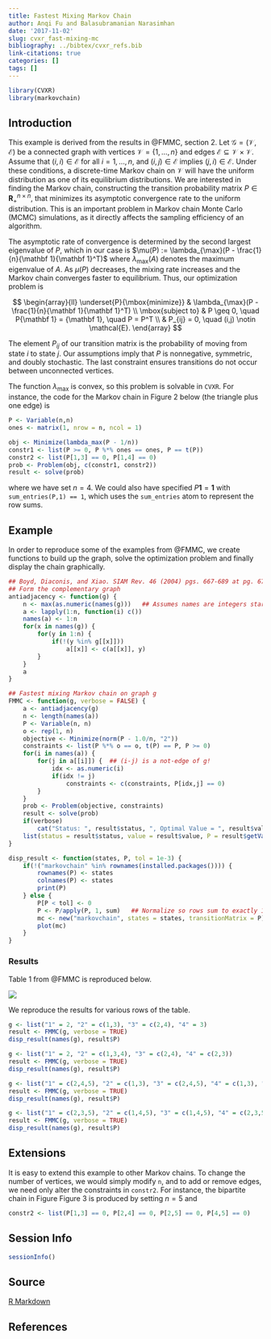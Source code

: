 ```yaml
---
title: Fastest Mixing Markov Chain
author: Anqi Fu and Balasubramanian Narasimhan
date: '2017-11-02'
slug: cvxr_fast-mixing-mc
bibliography: ../bibtex/cvxr_refs.bib
link-citations: true
categories: []
tags: []
---
```


```r
library(CVXR)
library(markovchain)
```

## Introduction

This example is derived from the results in @FMMC, section 2. Let
$\mathcal{G} = (\mathcal{V}, \mathcal{E})$ be a connected graph with
vertices $\mathcal{V} = \{1,\ldots,n\}$ and edges
$\mathcal{E} \subseteq \mathcal{V} \times \mathcal{V}$. Assume that
$(i,i) \in \mathcal{E}$ for all $i = 1,\ldots,n$, and
$(i,j) \in \mathcal{E}$ implies $(j,i) \in \mathcal{E}$. Under these
conditions, a discrete-time Markov chain on $\mathcal{V}$ will have
the uniform distribution as one of its equilibrium distributions. We
are interested in finding the Markov chain, \ie constructing the
transition probability matrix $P \in {\mathbf R}_+^{n \times n}$, that
minimizes its asymptotic convergence rate to the uniform
distribution. This is an important problem in Markov chain Monte Carlo
(MCMC) simulations, as it directly affects the sampling efficiency of
an algorithm.

The asymptotic rate of convergence is determined by the second largest
eigenvalue of $P$, which in our case is
$\mu(P) := \lambda_{\max}(P - \frac{1}{n}{\mathbf 1}{\mathbf 1}^T)$ where
$\lambda_{\max}(A)$ denotes the maximum eigenvalue of $A$. As $\mu(P)$
decreases, the mixing rate increases and the Markov chain converges
faster to equilibrium. Thus, our optimization problem is

$$
\begin{array}{ll}
\underset{P}{\mbox{minimize}} & \lambda_{\max}(P - \frac{1}{n}{\mathbf 1}{\mathbf 1}^T) \\
\mbox{subject to} & P \geq 0, \quad P{\mathbf 1} = {\mathbf 1}, \quad P = P^T \\
& P_{ij} = 0, \quad (i,j) \notin \mathcal{E}.
\end{array}
$$

The element $P_{ij}$ of our transition matrix is the probability of
moving from state $i$ to state $j$. Our assumptions imply that $P$ is
nonnegative, symmetric, and doubly stochastic. The last constraint
ensures transitions do not occur between unconnected vertices.

The function $\lambda_{\max}$ is convex, so this problem is solvable
in `CVXR`. For instance, the code for the Markov chain in Figure 2
below (the triangle plus one edge) is

```r
P <- Variable(n,n)
ones <- matrix(1, nrow = n, ncol = 1)

obj <- Minimize(lambda_max(P - 1/n))
constr1 <- list(P >= 0, P %*% ones == ones, P == t(P))
constr2 <- list(P[1,3] == 0, P[1,4] == 0)
prob <- Problem(obj, c(constr1, constr2))
result <- solve(prob)
```
where we have set $n = 4$. We could also have specified $P{\mathbf 1} =
{\mathbf 1}$ with `sum_entries(P,1) == 1`, which uses the
`sum_entries` atom to represent the row sums.

## Example

In order to reproduce some of the examples from @FMMC, we create
functions to build up the graph, solve the optimization problem and
finally display the chain graphically. 

```r
## Boyd, Diaconis, and Xiao. SIAM Rev. 46 (2004) pgs. 667-689 at pg. 672
## Form the complementary graph
antiadjacency <- function(g) {
    n <- max(as.numeric(names(g)))   ## Assumes names are integers starting from 1
    a <- lapply(1:n, function(i) c())
    names(a) <- 1:n
    for(x in names(g)) {
        for(y in 1:n) {
            if(!(y %in% g[[x]]))
                a[[x]] <- c(a[[x]], y)
        }
    }
    a
}

## Fastest mixing Markov chain on graph g
FMMC <- function(g, verbose = FALSE) {
    a <- antiadjacency(g)
    n <- length(names(a))
    P <- Variable(n, n)
    o <- rep(1, n)
    objective <- Minimize(norm(P - 1.0/n, "2"))
    constraints <- list(P %*% o == o, t(P) == P, P >= 0)
    for(i in names(a)) {
        for(j in a[[i]]) {  ## (i-j) is a not-edge of g!
            idx <- as.numeric(i)
            if(idx != j)
                constraints <- c(constraints, P[idx,j] == 0)
        }
    }
    prob <- Problem(objective, constraints)
    result <- solve(prob)
    if(verbose)
        cat("Status: ", result$status, ", Optimal Value = ", result$value)
    list(status = result$status, value = result$value, P = result$getValue(P))
}

disp_result <- function(states, P, tol = 1e-3) {
    if(!("markovchain" %in% rownames(installed.packages()))) {
        rownames(P) <- states
        colnames(P) <- states
        print(P)
    } else {
        P[P < tol] <- 0
        P <- P/apply(P, 1, sum)   ## Normalize so rows sum to exactly 1
        mc <- new("markovchain", states = states, transitionMatrix = P)
        plot(mc)
    }
}
```


### Results

Table 1 from @FMMC is reproduced below. 

![](../../../img/fmmc/table1.png)


We reproduce the results for various rows of the table.

```r
g <- list("1" = 2, "2" = c(1,3), "3" = c(2,4), "4" = 3)
result <- FMMC(g, verbose = TRUE)
disp_result(names(g), result$P)
```

```r
g <- list("1" = 2, "2" = c(1,3,4), "3" = c(2,4), "4" = c(2,3))
result <- FMMC(g, verbose = TRUE)
disp_result(names(g), result$P)
```

```r
g <- list("1" = c(2,4,5), "2" = c(1,3), "3" = c(2,4,5), "4" = c(1,3), "5" = c(1,3))
result <- FMMC(g, verbose = TRUE)
disp_result(names(g), result$P)
```

```r
g <- list("1" = c(2,3,5), "2" = c(1,4,5), "3" = c(1,4,5), "4" = c(2,3,5), "5" = c(1,2,3,4,5))
result <- FMMC(g, verbose = TRUE)
disp_result(names(g), result$P)
```

## Extensions

It is easy to extend this example to other Markov chains. To change
the number of vertices, we would simply modify `n`, and to add or
remove edges, we need only alter the constraints in `constr2`. For
instance, the bipartite chain in Figure Figure 3 is produced by
setting $n = 5$ and

```r
constr2 <- list(P[1,3] == 0, P[2,4] == 0, P[2,5] == 0, P[4,5] == 0)
```

## Session Info

```r
sessionInfo()
```

## Source

[R Markdown](https://github.com/bnaras/cvxr_docs/blob/master/content/cvxr_examples/fast_mixing_mc.Rmd)


## References
